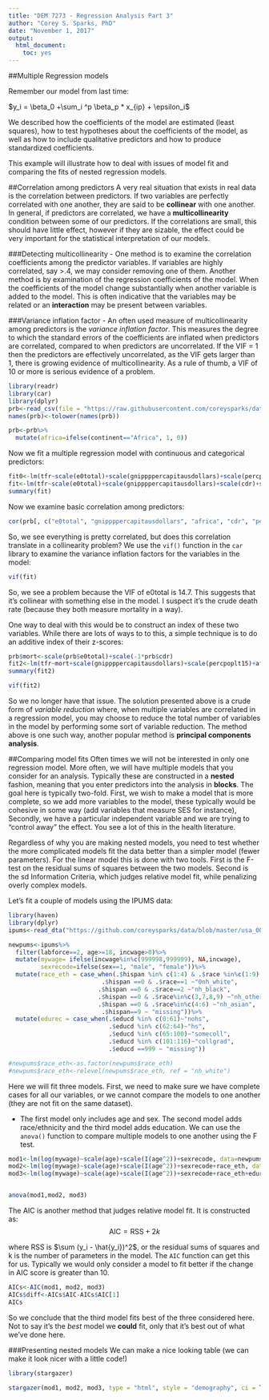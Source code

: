 ```yaml
---
title: "DEM 7273 - Regression Analysis Part 3"
author: "Corey S. Sparks, PhD"
date: "November 1, 2017"
output: 
  html_document: 
    toc: yes
---
```



##Multiple Regression models

Remember our model from last time:

$y_i =  \beta_0 +\sum_i ^p \beta_p * x_{ip} + \epsilon_i$ 

We described how the coefficients of the model are estimated (least squares), how to test hypotheses about the coefficients of the model, as well as how to include qualitative predictors and how to produce standardized coefficients. 

This example will illustrate how to deal with issues of model fit and comparing the fits of nested regression models. 

##Correlation among predictors
A very real situation that exists in real data is the correlation between predictors. If two variables are perfectly correlated with one another, they are said to be **collinear** with one another.  In general, if predictors are correlated, we have a **multicollinearity** condition between some of our predictors.  If the correlations are small, this should have little effect, however if they are sizable, the effect could be very important for the statistical interpretation of our models.

###Detecting multicollinearity
- One method is to examine the correlation coefficients among the predictor variables. If variables are highly correlated, say >.4, we may consider removing one of them. Another method is by examination of the regression coefficients of the model. When the coefficients of the model change substantially when another variable is added to the model. This is often indicative that the variables may be related or an **interaction** may be present between variables. 

###Variance inflation factor
- An often used measure of multicollinearity among predictors is the *variance inflation factor*. This measures the degree to which the standard errors of the coefficients are inflated when predictors are correlated, compared to
when predictors are uncorrelated. If the VIF = 1 then the predictors are effectively uncorrelated, as the VIF gets larger than 1, there is growing evidence of multicollinearity. As a rule of thumb, a VIF of 10 or more is serious evidence of a problem.


```r
library(readr)
library(car)
library(dplyr)
prb<-read_csv(file = "https://raw.githubusercontent.com/coreysparks/data/master/PRB2008_All.csv", col_types = read_rds(url("https://raw.githubusercontent.com/coreysparks/r_courses/master/prbspec.rds")))
names(prb)<-tolower(names(prb))

prb<-prb%>%
  mutate(africa=ifelse(continent=="Africa", 1, 0))
```

Now we fit a multiple regression model with continuous and categorical predictors:

```r
fit0<-lm(tfr~scale(e0total)+scale(gnippppercapitausdollars)+scale(percpoplt15)+africa, data=prb)
fit<-lm(tfr~scale(e0total)+scale(gnippppercapitausdollars)+scale(cdr)+scale(percpoplt15)+africa, data=prb)
summary(fit)
```

Now we examine basic correlation among predictors:
```r

cor(prb[, c("e0total", "gnippppercapitausdollars", "africa", "cdr", "percpoplt15")], use = "pairwise")

```

So, we see everything is pretty correlated, but does this correlation translate in a collinearity problem? We use the `vif()` function in the `car` library to examine the variance inflation factors for the variables in the model:

```r
vif(fit)
```

So, we see a problem because the VIF of e0total is 14.7. This suggests that it's collinear with something else in the model. I suspect it's the crude death rate (because they both measure mortality in a way).

One way to deal with this would be to construct an index of these two variables. While there are lots of ways to to this, a simple technique is to do an additive index of their z-scores:

```r
prb$mort<-scale(prb$e0total)+scale(-1*prb$cdr)
fit2<-lm(tfr~mort+scale(gnippppercapitausdollars)+scale(percpoplt15)+africa, data=prb)
summary(fit2)

vif(fit2)
```

So we no longer have that issue. The solution presented above is a crude form of *variable reduction* where, when multiple variables are correlated in a regression model, you may choose to reduce the total number of variables in the model by performing some sort of variable reduction. The method above is one such way, another popular method is **principal components analysis**.


##Comparing model fits
Often times we will not be interested in only one regression model. More often, we will have multiple models that you consider for an analysis. Typically these are constructed in a **nested** fashion, meaning that you enter predictors into the analysis in **blocks**. The goal here is typically two-fold. First, we wish to make a model that is more complete, so we add more variables to the model, these typically would be cohesive in some way (add variables that measure SES for instance), Secondly, we have a particular independent variable and we are trying to "control away" the effect. You see a lot of this in the health literature.

Regardless of why you are making nested models, you need to test whether the more complicated models fit the data better than a simpler model  (fewer parameters). For the linear model this is done with two tools. First is the F-test on the residual sums of squares between the two models. Second is the sd Information Criteria, which judges relative model fit, while penalizing overly complex models.

Let's fit a couple of models using the IPUMS data:


```r
library(haven)
library(dplyr)
ipums<-read_dta("https://github.com/coreysparks/data/blob/master/usa_00045.dta?raw=true")

newpums<-ipums%>%
  filter(labforce==2, age>=18, incwage>0)%>%
  mutate(mywage= ifelse(incwage%in%c(999998,999999), NA,incwage),
         sexrecode=ifelse(sex==1, "male", "female"))%>%
  mutate(race_eth = case_when(.$hispan %in% c(1:4) & .$race %in%c(1:9) ~ "hispanic", 
                          .$hispan ==0 & .$race==1 ~"0nh_white",
                         .$hispan ==0 & .$race==2 ~"nh_black",
                         .$hispan ==0 & .$race%in%c(3,7,8,9) ~"nh_other",
                         .$hispan ==0 & .$race%in%c(4:6) ~"nh_asian",
                          .$hispan==9 ~ "missing"))%>%
  mutate(edurec = case_when(.$educd %in% c(0:61)~"nohs", 
                            .$educd %in% c(62:64)~"hs",
                            .$educd %in% c(65:100)~"somecoll",
                            .$educd %in% c(101:116)~"collgrad", 
                            .$educd ==999 ~ "missing"))

#newpums$race_eth<-as.factor(newpums$race_eth)
#newpums$race_eth<-relevel(newpums$race_eth, ref = "nh_white")
```

Here we will fit three models. First, we need to make sure we have complete cases for all our variables, or we cannot compare the models to one another (they are not fit on the same dataset).

- The first model only includes age and sex. The second model adds race/ethnicity and the third model adds education. We can use the `anova()` function to compare multiple models to one another using the F test.

```r
mod1<-lm(log(mywage)~scale(age)+scale(I(age^2))+sexrecode, data=newpums)
mod2<-lm(log(mywage)~scale(age)+scale(I(age^2))+sexrecode+race_eth, data=newpums)
mod3<-lm(log(mywage)~scale(age)+scale(I(age^2))+sexrecode+race_eth+edurec, data=newpums)


anova(mod1,mod2, mod3)
```

The AIC is another method that judges relative model fit. It is constructed as:
$$\text{AIC}  = \text{RSS} + 2k$$

where RSS is $\sum (y_i - \hat{y_i})^2$, or the residual sums of squares and k is the number of parameters in the model. The `AIC` function can get this for us. Typically we would only consider a model to fit better if the change in AIC score is greater than 10.

```r
AICs<-AIC(mod1, mod2, mod3)
AICs$diff<-AICs$AIC-AICs$AIC[1]
AICs
```
So we conclude that the third model fits best of the three considered here. Not to say it's the *best* model we **could** fit, only that it's best out of what we've done here.

###Presenting nested models
We can make a nice looking table (we can make it look nicer with a little code!)
```r
library(stargazer)

stargazer(mod1, mod2, mod3, type = "html", style = "demography", ci = T)
```




         
